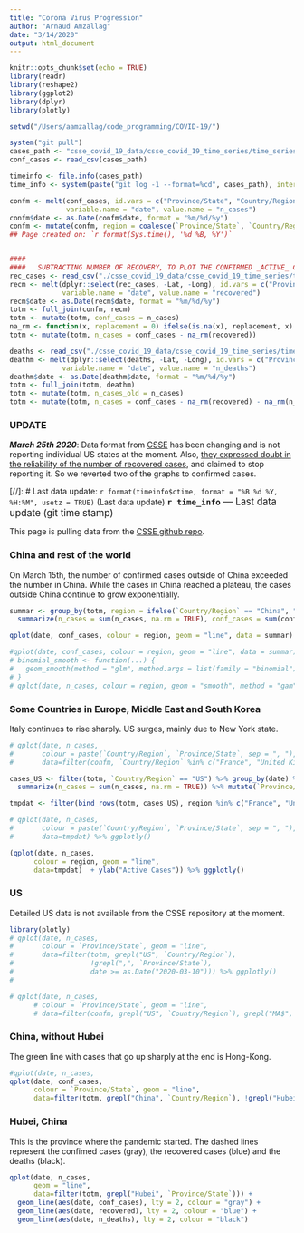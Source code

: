 ```yaml
---
title: "Corona Virus Progression"
author: "Arnaud Amzallag"
date: "3/14/2020"
output: html_document
---
```


```r
knitr::opts_chunk$set(echo = TRUE)
library(readr)
library(reshape2)
library(ggplot2)
library(dplyr)
library(plotly)
```


```r
setwd("/Users/aamzallag/code_programming/COVID-19/")

system("git pull")
cases_path <- "csse_covid_19_data/csse_covid_19_time_series/time_series_covid19_confirmed_global.csv"
conf_cases <- read_csv(cases_path)

timeinfo <- file.info(cases_path)
time_info <- system(paste("git log -1 --format=%cd", cases_path), intern = TRUE)

confm <- melt(conf_cases, id.vars = c("Province/State", "Country/Region", "Lat", "Long"), 
              variable.name = "date", value.name = "n_cases")
confm$date <- as.Date(confm$date, format = "%m/%d/%y")
confm <- mutate(confm, region = coalesce(`Province/State`, `Country/Region`))
## Page created on: `r format(Sys.time(), '%d %B, %Y')`


####
####   SUBTRACTING NUMBER OF RECOVERY, TO PLOT THE CONFIRMED _ACTIVE_ CASES (totm$n_cases)
rec_cases <- read_csv("./csse_covid_19_data/csse_covid_19_time_series/time_series_covid19_recovered_global.csv")
recm <- melt(dplyr::select(rec_cases, -Lat, -Long), id.vars = c("Province/State", "Country/Region"), 
             variable.name = "date", value.name = "recovered")
recm$date <- as.Date(recm$date, format = "%m/%d/%y")
totm <- full_join(confm, recm)
totm <- mutate(totm, conf_cases = n_cases)
na_rm <- function(x, replacement = 0) ifelse(is.na(x), replacement, x)
totm <- mutate(totm, n_cases = conf_cases - na_rm(recovered))

deaths <- read_csv("./csse_covid_19_data/csse_covid_19_time_series/time_series_covid19_deaths_global.csv")
deathm <- melt(dplyr::select(deaths, -Lat, -Long), id.vars = c("Province/State", "Country/Region"), 
             variable.name = "date", value.name = "n_deaths")
deathm$date <- as.Date(deathm$date, format = "%m/%d/%y")
totm <- full_join(totm, deathm)
totm <- mutate(totm, n_cases_old = n_cases)
totm <- mutate(totm, n_cases = conf_cases - na_rm(recovered) - na_rm(n_deaths))


```

### UPDATE

***March 25th 2020***: Data format from [CSSE](https://github.com/CSSEGISandData/COVID-19/tree/master/csse_covid_19_data/csse_covid_19_time_series) has been changing and is not reporting individual US states at the moment. Also, [they expressed doubt in the reliability of the number of recovered cases](https://github.com/CSSEGISandData/COVID-19/issues/1250#issuecomment-602271179), and claimed to stop reporting it. So we reverted two of the graphs to confirmed cases. 

[//]: # Last data update: `r format(timeinfo$ctime, format = "%B %d %Y, %H:%M", usetz = TRUE)`
(Last data update)
<span style="font-size:larger;">**`r time_info`** --- Last data update (git time stamp)</span>

This page is pulling data from the [CSSE github repo](https://github.com/CSSEGISandData/COVID-19/tree/master/csse_covid_19_data/csse_covid_19_time_series).




### China and rest of the world

On March 15th, the number of confirmed cases outside of China exceeded the number in China. While the cases in China reached a plateau, the cases outside China continue to grow exponentially.

```r
summar <- group_by(totm, region = ifelse(`Country/Region` == "China", "China", "Ouside China"), date) %>% 
  summarize(n_cases = sum(n_cases, na.rm = TRUE), conf_cases = sum(conf_cases, na.rm = TRUE)) #%>% mutate(`Province/State` = "US", `Country/Region` = "US", region = "US")

qplot(date, conf_cases, colour = region, geom = "line", data = summar) + ylab("Confirmed Cases")

#qplot(date, conf_cases, colour = region, geom = "line", data = summar) + ylab("Confirmed Active Cases")
# binomial_smooth <- function(...) {
#   geom_smooth(method = "glm", method.args = list(family = "binomial"), ...)
# }
# qplot(date, n_cases, colour = region, geom = "smooth", method = "gam", data = summar) + ylab("Confirmed cases") + geom_point() + binomial_smooth()
```


### Some Countries in Europe, Middle East and South Korea

Italy continues to rise sharply. US surges, mainly due to New York state.

```r

# qplot(date, n_cases, 
#       colour = paste(`Country/Region`, `Province/State`, sep = ", "), geom = "line",
#       data=filter(confm, `Country/Region` %in% c("France", "United Kingdom", "Israel", "Italy", "Iran", "Korea, South"), date > as.Date("2020-02-24"))) %>% ggplotly()

cases_US <- filter(totm, `Country/Region` == "US") %>% group_by(date) %>%
  summarize(n_cases = sum(n_cases, na.rm = TRUE)) %>% mutate(`Province/State` = "US", `Country/Region` = "US", region = "US")

tmpdat <- filter(bind_rows(totm, cases_US), region %in% c("France", "United Kingdom", "Israel", "Italy", "Iran", "Korea, South", "Belgium", "US"), date > as.Date("2020-02-24"))

# qplot(date, n_cases, 
#       colour = paste(`Country/Region`, `Province/State`, sep = ", "), geom = "line",
#       data=tmpdat) %>% ggplotly()

(qplot(date, n_cases, 
      colour = region, geom = "line",
      data=tmpdat)  + ylab("Active Cases")) %>% ggplotly()


```


### US

Detailed US data is not available from the CSSE repository at the moment.

```r
library(plotly)
# qplot(date, n_cases,
#       colour = `Province/State`, geom = "line",
#       data=filter(totm, grepl("US", `Country/Region`),
#                   !grepl(",", `Province/State`),
#                   date >= as.Date("2020-03-10"))) %>% ggplotly()
# 

```


```r
# qplot(date, n_cases, 
      # colour = `Province/State`, geom = "line",
      # data=filter(confm, grepl("US", `Country/Region`), grepl("MA$", `Province/State`)))
```

### China, without Hubei

The green line with cases that go up sharply at the end is Hong-Kong.

```r
#qplot(date, n_cases, 
qplot(date, conf_cases, 
      colour = `Province/State`, geom = "line",
      data=filter(totm, grepl("China", `Country/Region`), !grepl("Hubei", `Province/State`)))  + ylab("Confirmed Cases")
```

### Hubei, China
This is the province where the pandemic started. The dashed lines represent the confimed cases (gray), the recovered cases (blue) and the deaths (black).

```r
qplot(date, n_cases, 
      geom = "line",
      data=filter(totm, grepl("Hubei", `Province/State`))) +
  geom_line(aes(date, conf_cases), lty = 2, colour = "gray") +
  geom_line(aes(date, recovered), lty = 2, colour = "blue") +
  geom_line(aes(date, n_deaths), lty = 2, colour = "black")
```



